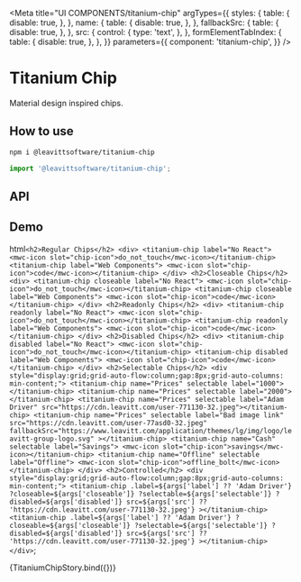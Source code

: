 
<Meta
  title="UI COMPONENTS/titanium-chip"
  argTypes={{
    styles: {
      table: {
        disable: true,
      },
    },
    name: {
      table: {
        disable: true,
      },
    },
    fallbackSrc: {
      table: {
        disable: true,
      },
    },
    src: {
      control: {
        type: 'text',
      },
    },
    formElementTabIndex: {
      table: {
        disable: true,
      },
    },
  }}
  parameters={{
    component: 'titanium-chip',
  }}
/>

# Titanium Chip

Material design inspired chips.

## How to use

```bash
npm i @leavittsoftware/titanium-chip
```

```js
import '@leavittsoftware/titanium-chip';
```

## API

<ArgsTable story={PRIMARY_STORY} />

## Demo

  html`
    <h2>Regular Chips</h2>
    <div>
      <titanium-chip label="No React"> <mwc-icon slot="chip-icon">do_not_touch</mwc-icon></titanium-chip>
      <titanium-chip label="Web Components"> <mwc-icon slot="chip-icon">code</mwc-icon></titanium-chip>
    </div>
    <h2>Closeable Chips</h2>
    <div>
      <titanium-chip closeable label="No React"> <mwc-icon slot="chip-icon">do_not_touch</mwc-icon></titanium-chip>
      <titanium-chip closeable label="Web Components"> <mwc-icon slot="chip-icon">code</mwc-icon></titanium-chip>
    </div>
    <h2>Readonly Chips</h2>
    <div>
      <titanium-chip readonly label="No React"> <mwc-icon slot="chip-icon">do_not_touch</mwc-icon></titanium-chip>
      <titanium-chip readonly label="Web Components"> <mwc-icon slot="chip-icon">code</mwc-icon></titanium-chip>
    </div>
    <h2>Disabled Chips</h2>
    <div>
      <titanium-chip disabled label="No React"> <mwc-icon slot="chip-icon">do_not_touch</mwc-icon></titanium-chip>
      <titanium-chip disabled label="Web Components"> <mwc-icon slot="chip-icon">code</mwc-icon></titanium-chip>
    </div>
    <h2>Selectable Chips</h2>
    <div style="display:grid;grid-auto-flow:column;gap:8px;grid-auto-columns: min-content;">
      <titanium-chip name="Prices" selectable label="1000"></titanium-chip>
      <titanium-chip name="Prices" selectable label="2000"></titanium-chip>
      <titanium-chip name="Prices" selectable label="Adam Driver" src="https://cdn.leavitt.com/user-771130-32.jpeg"></titanium-chip>
      <titanium-chip
        name="Prices"
        selectable
        label="Bad image link"
        src="https://cdn.leavitt.com/user-77asd0-32.jpeg"
        fallbackSrc="https://www.leavitt.com/application/themes/lg/img/logo/leavitt-group-logo.svg"
      ></titanium-chip>
      <titanium-chip name="Cash" selectable label="Savings"> <mwc-icon slot="chip-icon">savings</mwc-icon></titanium-chip>
      <titanium-chip name="Offline" selectable label="Offline"> <mwc-icon slot="chip-icon">offline_bolt</mwc-icon></titanium-chip>
    </div>
    <h2>Controlled</h2>
    <div style="display:grid;grid-auto-flow:column;gap:8px;grid-auto-columns: min-content;">
      <titanium-chip
        .label=${args['label'] ?? 'Adam Driver'}
        ?closeable=${args['closeable']}
        ?selectable=${args['selectable']}
        ?disabled=${args['disabled']}
        src=${args['src'] ?? 'https://cdn.leavitt.com/user-771130-32.jpeg'}
      ></titanium-chip>
      <titanium-chip
        .label=${args['label'] ?? 'Adam Driver'}
        ?closeable=${args['closeable']}
        ?selectable=${args['selectable']}
        ?disabled=${args['disabled']}
        src=${args['src'] ?? 'https://cdn.leavitt.com/user-771130-32.jpeg'}
      ></titanium-chip>
    </div>
  `;

<Canvas withToolbar>
  <Story name="Docs">{TitaniumChipStory.bind({})}</Story>
</Canvas>
